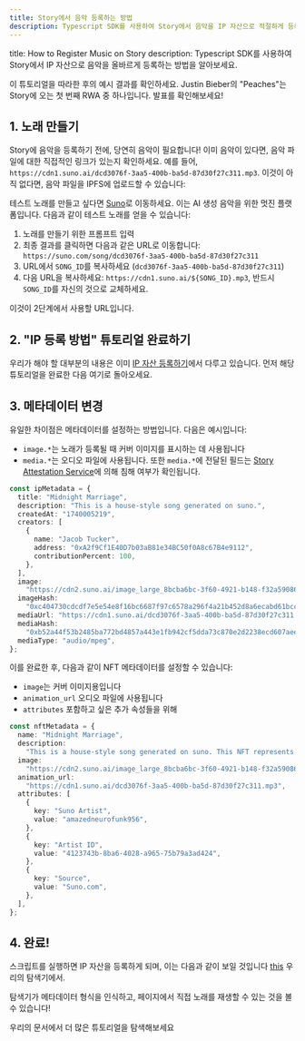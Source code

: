 ```yaml
---
title: Story에서 음악 등록하는 방법
description: Typescript SDK를 사용하여 Story에서 음악을 IP 자산으로 적절하게 등록하는 방법을 배웁니다.
---
```


title: How to Register Music on Story
description: Typescript SDK를 사용하여 Story에서 IP 자산으로 음악을 올바르게 등록하는 방법을 알아보세요.


<CardGroup cols={2}>
  <Card title="최종 결과 예시" href="https://aeneid.explorer.story.foundation/ipa/0x70920EaC7F9748Ac5A71C82310f1ac1C7eD11f02" icon="house">
    이 튜토리얼을 따라한 후의 예시 결과를 확인하세요.
  </Card>

  <Card title="Justin Bieber가 Story에 옵니다!" href="https://x.com/StoryProtocol/status/1881713146274156951" icon="megaphone">
    Justin Bieber의 "Peaches"는 Story에 오는 첫 번째 RWA 중 하나입니다. 발표를 확인해보세요!
  </Card>
</CardGroup>

## 1. 노래 만들기

Story에 음악을 등록하기 전에, 당연히 음악이 필요합니다! 이미 음악이 있다면, 음악 파일에 대한 직접적인 링크가 있는지 확인하세요. 예를 들어, `https://cdn1.suno.ai/dcd3076f-3aa5-400b-ba5d-87d30f27c311.mp3`. 이것이 아직 없다면, 음악 파일을 IPFS에 업로드할 수 있습니다:

테스트 노래를 만들고 싶다면 [Suno](https://suno.com)로 이동하세요. 이는 AI 생성 음악을 위한 멋진 플랫폼입니다. 다음과 같이 테스트 노래를 얻을 수 있습니다:

1. 노래를 만들기 위한 프롬프트 입력
2. 최종 결과를 클릭하면 다음과 같은 URL로 이동합니다: `https://suno.com/song/dcd3076f-3aa5-400b-ba5d-87d30f27c311`
3. URL에서 `SONG_ID`를 복사하세요 (`dcd3076f-3aa5-400b-ba5d-87d30f27c311`)
4. 다음 URL을 복사하세요: `https://cdn1.suno.ai/${SONG_ID}.mp3`, 반드시 `SONG_ID`를 자신의 것으로 교체하세요.

이것이 2단계에서 사용할 URL입니다.

## 2. "IP 등록 방법" 튜토리얼 완료하기

우리가 해야 할 대부분의 내용은 이미 [IP 자산 등록하기](/developers/typescript-sdk/register-ip-asset)에서 다루고 있습니다. 먼저 해당 튜토리얼을 완료한 다음 여기로 돌아오세요.

## 3. 메타데이터 변경

유일한 차이점은 메타데이터를 설정하는 방법입니다. 다음은 예시입니다:

* `image.*`는 노래가 등록될 때 커버 이미지를 표시하는 데 사용됩니다
* `media.*`는 오디오 파일에 사용됩니다. 또한 `media.*`에 전달된 필드는 [Story Attestation Service](/concepts/story-attestation-service)에 의해 침해 여부가 확인됩니다.

```typescript main.ts
const ipMetadata = {
  title: "Midnight Marriage",
  description: "This is a house-style song generated on suno.",
  createdAt: "1740005219",
  creators: [
    {
      name: "Jacob Tucker",
      address: "0xA2f9Cf1E40D7b03aB81e34BC50f0A8c67B4e9112",
      contributionPercent: 100,
    },
  ],
  image:
    "https://cdn2.suno.ai/image_large_8bcba6bc-3f60-4921-b148-f32a59086a4c.jpeg",
  imageHash:
    "0xc404730cdcdf7e5e54e8f16bc6687f97c6578a296f4a21b452d8a6ecabd61bcc",
  mediaUrl: "https://cdn1.suno.ai/dcd3076f-3aa5-400b-ba5d-87d30f27c311.mp3",
  mediaHash:
    "0xb52a44f53b2485ba772bd4857a443e1fb942cf5dda73c870e2d2238ecd607aee",
  mediaType: "audio/mpeg",
};
```

이를 완료한 후, 다음과 같이 NFT 메타데이터를 설정할 수 있습니다:

* `image`는 커버 이미지용입니다
* `animation_url` 오디오 파일에 사용됩니다
* `attributes` 포함하고 싶은 추가 속성들을 위해

```typescript main.ts
const nftMetadata = {
  name: "Midnight Marriage",
  description:
    "This is a house-style song generated on suno. This NFT represents ownership of the IP Asset.",
  image:
    "https://cdn2.suno.ai/image_large_8bcba6bc-3f60-4921-b148-f32a59086a4c.jpeg",
  animation_url:
    "https://cdn1.suno.ai/dcd3076f-3aa5-400b-ba5d-87d30f27c311.mp3",
  attributes: [
    {
      key: "Suno Artist",
      value: "amazedneurofunk956",
    },
    {
      key: "Artist ID",
      value: "4123743b-8ba6-4028-a965-75b79a3ad424",
    },
    {
      key: "Source",
      value: "Suno.com",
    },
  ],
};
```

## 4. 완료!

스크립트를 실행하면 IP 자산을 등록하게 되며, 이는 다음과 같이 보일 것입니다 [this](https://aeneid.explorer.story.foundation/ipa/0x70920EaC7F9748Ac5A71C82310f1ac1C7eD11f02) 우리의 탐색기에서.

탐색기가 메타데이터 형식을 인식하고, 페이지에서 직접 노래를 재생할 수 있는 것을 볼 수 있습니다!

<CardGroup cols={1}>
  <Card title="더 알아보기" href="/developers/tutorials" icon="book-open">
    우리의 문서에서 더 많은 튜토리얼을 탐색해보세요
  </Card>
</CardGroup>
